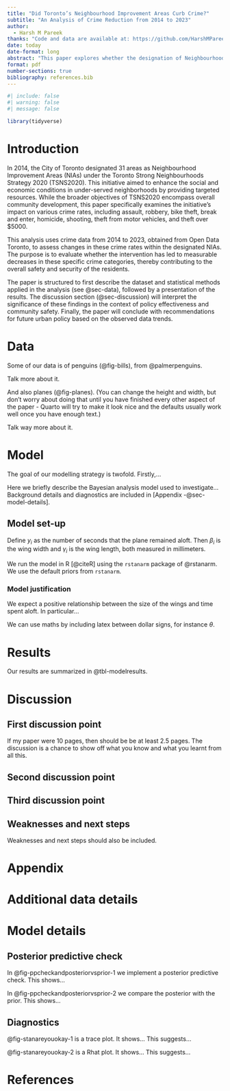 ```yaml
---
title: "Did Toronto’s Neighbourhood Improvement Areas Curb Crime?"
subtitle: "An Analysis of Crime Reduction from 2014 to 2023"
author: 
  - Harsh M Pareek
thanks: "Code and data are available at: https://github.com/HarshMPareek/Project1"
date: today
date-format: long
abstract: "This paper explores whether the designation of Neighbourhood Improvement Areas (NIA) in Toronto has been effective in reducing crime rates from 2014 to 2023. Using crime data across multiple categories, such as assault, robbery, and bike theft, I aim to correlate the impact of NIA designation with changes in crime trends."
format: pdf
number-sections: true
bibliography: references.bib
---
```


```r
#| include: false
#| warning: false
#| message: false

library(tidyverse)
```


# Introduction

In 2014, the City of Toronto designated 31 areas as Neighbourhood Improvement Areas (NIAs) under the Toronto Strong Neighbourhoods Strategy 2020 (TSNS2020). This initiative aimed to enhance the social and economic conditions in under-served neighborhoods by providing targeted resources. While the broader objectives of TSNS2020 encompass overall community development, this paper specifically examines the initiative’s impact on various crime rates, including assault, robbery, bike theft, break and enter, homicide, shooting, theft from motor vehicles, and theft over $5000.

This analysis uses crime data from 2014 to 2023, obtained from Open Data Toronto, to assess changes in these crime rates within the designated NIAs. The purpose is to evaluate whether the intervention has led to measurable decreases in these specific crime categories, thereby contributing to the overall safety and security of the residents.

The paper is structured to first describe the dataset and statistical methods applied in the analysis (see @sec-data), followed by a presentation of the results. The discussion section (@sec-discussion) will interpret the significance of these findings in the context of policy effectiveness and community safety. Finally, the paper will conclude with recommendations for future urban policy based on the observed data trends.



# Data {#sec-data}

Some of our data is of penguins (@fig-bills), from @palmerpenguins.


Talk more about it.

And also planes (@fig-planes). (You can change the height and width, but don't worry about doing that until you have finished every other aspect of the paper - Quarto will try to make it look nice and the defaults usually work well once you have enough text.)



Talk way more about it. 



# Model

The goal of our modelling strategy is twofold. Firstly,...

Here we briefly describe the Bayesian analysis model used to investigate... Background details and diagnostics are included in [Appendix -@sec-model-details].

## Model set-up

Define $y_i$ as the number of seconds that the plane remained aloft. Then $\beta_i$ is the wing width and $\gamma_i$ is the wing length, both measured in millimeters.  

\begin{align} 
y_i|\mu_i, \sigma &\sim \mbox{Normal}(\mu_i, \sigma) \\
\mu_i &= \alpha + \beta_i + \gamma_i\\
\alpha &\sim \mbox{Normal}(0, 2.5) \\
\beta &\sim \mbox{Normal}(0, 2.5) \\
\gamma &\sim \mbox{Normal}(0, 2.5) \\
\sigma &\sim \mbox{Exponential}(1)
\end{align}

We run the model in R [@citeR] using the `rstanarm` package of @rstanarm. We use the default priors from `rstanarm`.


### Model justification

We expect a positive relationship between the size of the wings and time spent aloft. In particular...

We can use maths by including latex between dollar signs, for instance $\theta$.


# Results

Our results are summarized in @tbl-modelresults.





# Discussion

## First discussion point {#sec-first-point}

If my paper were 10 pages, then should be be at least 2.5 pages. The discussion is a chance to show off what you know and what you learnt from all this. 

## Second discussion point

## Third discussion point

## Weaknesses and next steps

Weaknesses and next steps should also be included.

\newpage

\appendix

# Appendix {-}


# Additional data details

# Model details {#sec-model-details}

## Posterior predictive check

In @fig-ppcheckandposteriorvsprior-1 we implement a posterior predictive check. This shows...

In @fig-ppcheckandposteriorvsprior-2 we compare the posterior with the prior. This shows... 



## Diagnostics

@fig-stanareyouokay-1 is a trace plot. It shows... This suggests...

@fig-stanareyouokay-2 is a Rhat plot. It shows... This suggests...





\newpage


# References


